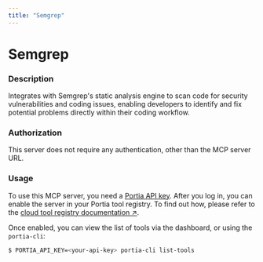 ```yaml
---
title: "Semgrep"
---
```

<!-- WARNING: This file is auto-generated by generate_tool_docs.py. Do not edit manually. -->


# Semgrep

### Description

Integrates with Semgrep's static analysis engine to scan code for security vulnerabilities and coding issues, enabling developers to identify and fix potential problems directly within their coding workflow.

### Authorization

This server does not require any authentication, other than the MCP server URL.

### Usage

To use this MCP server, you need a [Portia API key](/setup-account). After you log in, you can enable the server in your Portia tool registry. To find out how, please refer to the [cloud tool registry documentation ↗](/cloud-tool-registry).

Once enabled, you can view the list of tools via the dashboard, or using the `portia-cli`:

```bash
$ PORTIA_API_KEY=<your-api-key> portia-cli list-tools
```

